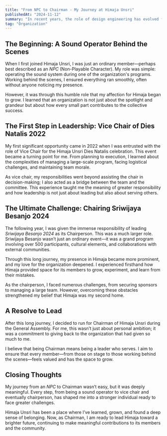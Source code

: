 ```yaml
---
title: "From NPC to Chairman - My Journey at Himaja Unsri"
publishedAt: "2024-11-12"
summary: "In recent years, the role of design engineering has evolved from a specialized niche to a critical component in the development of innovative products and solutions."
tag: "Organization"
---
```


## The Beginning: A Sound Operator Behind the Scenes  

When I first joined Himaja Unsri, I was just an ordinary member—perhaps best described as an *NPC* (Non-Playable Character). My role was simple: operating the sound system during one of the organization's programs. Working behind the scenes, I ensured everything ran smoothly, often without anyone noticing my presence.  

However, it was through this humble role that my affection for Himaja began to grow. I learned that an organization is not just about the spotlight and grandeur but about how every small part contributes to the collective success.  

## The First Step in Leadership: Vice Chair of Dies Natalis 2022  

My first significant opportunity came in 2022 when I was entrusted with the role of Vice Chair for the Himaja Unsri Dies Natalis celebration. This event became a turning point for me. From planning to execution, I learned about the complexities of managing a large-scale program, facing logistical challenges, and maintaining team morale.  

As vice chair, my responsibilities went beyond assisting the chair in decision-making; I also acted as a bridge between the team and the committee. This experience taught me the meaning of greater responsibility and how leadership is not just about leading but also about serving others.  

## The Ultimate Challenge: Chairing Sriwijaya Besanjo 2024  

The following year, I was given the immense responsibility of leading *Sriwijaya Besanjo 2024* as its Chairperson. This was a much larger role. Sriwijaya Besanjo wasn’t just an ordinary event—it was a grand program involving over 500 participants, cultural elements, and collaborations with external communities.  

Through this long journey, my presence in Himaja became more prominent, and my love for the organization deepened. I experienced firsthand how Himaja provided space for its members to grow, experiment, and learn from their mistakes.  

As the chairperson, I faced numerous challenges, from securing sponsors to managing a large team. However, overcoming these obstacles strengthened my belief that Himaja was my second home.  

## A Resolve to Lead  

After this long journey, I decided to run for Chairman of Himaja Unsri during the General Assembly. For me, this wasn’t just about personal ambition; it was a commitment to giving back to the organization that had given so much to me.  

I believe that being Chairman means being a leader who serves. I aim to ensure that every member—from those on stage to those working behind the scenes—feels valued and has the space to grow.  

## Closing Thoughts  

My journey from an *NPC* to Chairman wasn’t easy, but it was deeply meaningful. Every step, from being a sound operator to vice chair and eventually chairperson, has shaped me into a stronger individual ready to face greater challenges.  

Himaja Unsri has been a place where I’ve learned, grown, and found a deep sense of belonging. Now, as Chairman, I am ready to lead Himaja toward a brighter future, continuing to make meaningful contributions to its members and the community.  